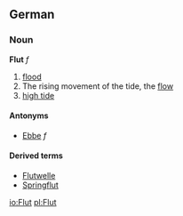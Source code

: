 ==German==
===Noun===
'''Flut''' ''f''

# [[flood]]
# The rising movement of the tide, the [[flow]]
# [[high tide]]

====Antonyms====
*[[Ebbe]] ''f''

====Derived terms====
*[[Flutwelle]]
*[[Springflut]]

[[io:Flut]]
[[pl:Flut]]